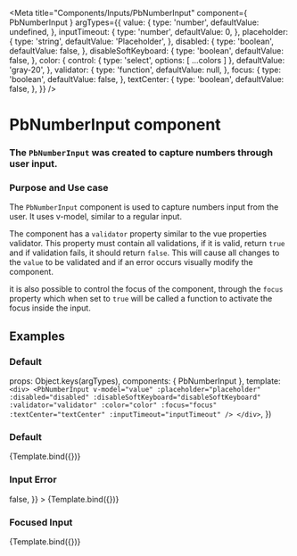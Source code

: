 
<Meta
  title="Components/Inputs/PbNumberInput"
  component={ PbNumberInput }
  argTypes={{
    value: {
      type: 'number',
      defaultValue: undefined,
    },
    inputTimeout: {
      type: 'number',
      defaultValue: 0,
    },
    placeholder: {
      type: 'string',
      defaultValue: 'Placeholder',
    },
    disabled: {
      type: 'boolean',
      defaultValue: false,
    },
    disableSoftKeyboard: {
      type: 'boolean',
      defaultValue: false,
    },
    color: {
      control: { type: 'select', options: [ ...colors ] },
      defaultValue: 'gray-20',
    },
    validator: {
      type: 'function',
      defaultValue: null,
    },
    focus: {
      type: 'boolean',
      defaultValue: false,
    },
    textCenter: {
      type: 'boolean',
      defaultValue: false,
    },
  }}
/>

# **PbNumberInput component**
### The `PbNumberInput` was created to capture numbers through user input.

### Purpose and Use case

The `PbNumberInput` component is used to capture numbers input from the user.
It uses v-model, similar to a regular input.

The component has a `validator` property similar to the vue properties validator.
This property must contain all validations, if it is valid, return `true`
and if validation fails, it should return `false`.
This will cause all changes to the `value` to be validated and if an error
occurs visually modify the component.

it is also possible to control the focus of the component, through the `focus`
property which when set to `true` will be called a function to activate the
focus inside the input.

## Examples

### Default

  props: Object.keys(argTypes),
  components: { PbNumberInput },
  template: `
    <div>
      <PbNumberInput
        v-model="value"
        :placeholder="placeholder"
        :disabled="disabled"
        :disableSoftKeyboard="disableSoftKeyboard"
        :validator="validator"
        :color="color"
        :focus="focus"
        :textCenter="textCenter"
        :inputTimeout="inputTimeout"
      />
    </div>
  `,
})

### Default
<Canvas>
  <Story name="Default" height="auto">
    {Template.bind({})}
  </Story>
</Canvas>

### Input Error
<Canvas>
  <Story
    name="Error"
    height="auto"
    args={{
      value: 0,
      validator: () => false,
    }}
  >
    {Template.bind({})}
  </Story>
</Canvas>

### Focused Input
<Canvas>
  <Story
    name="Focused"
    height="auto"
    args={{
      focus: true,
    }}
  >
    {Template.bind({})}
  </Story>
</Canvas>

